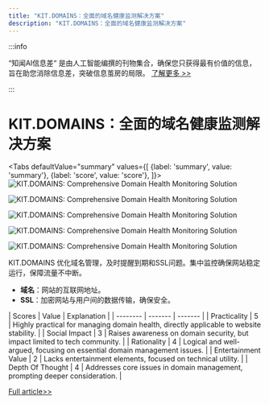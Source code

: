 ```yaml
---
title: "KIT.DOMAINS：全面的域名健康监测解决方案"
description: "KIT.DOMAINS：全面的域名健康监测解决方案"
---
```



:::info

“知闻AI信息差“ 是由人工智能编撰的刊物集合，确保您只获得最有价值的信息，旨在助您消除信息差，突破信息茧房的局限。  [了解更多 >>](/)

:::

# KIT.DOMAINS：全面的域名健康监测解决方案


<Tabs
	defaultValue="summary"
	values={[
	{label: 'summary', value: 'summary'},
	{label: 'score', value: 'score'},
]}>
<TabItem value="summary">
<img
  src="https://image.informedainews.com/2024/06/10/To-Pbv-1717983402-0.jpg"
  alt="KIT.DOMAINS: Comprehensive Domain Health Monitoring Solution"
/>

<img
  src="https://image.informedainews.com/2024/06/10/To-kVN-1717983402-1.jpg"
  alt="KIT.DOMAINS: Comprehensive Domain Health Monitoring Solution"
/>

<img
  src="https://image.informedainews.com/2024/06/10/To-sLm-1717983402-2.jpg"
  alt="KIT.DOMAINS: Comprehensive Domain Health Monitoring Solution"
/>

<img
  src="https://image.informedainews.com/2024/06/10/To-lOY-1717983402-3.jpg"
  alt="KIT.DOMAINS: Comprehensive Domain Health Monitoring Solution"
/>

<img
  src="https://image.informedainews.com/2024/06/10/To-hau-1717983402-4.jpg"
  alt="KIT.DOMAINS: Comprehensive Domain Health Monitoring Solution"
/>



KIT.DOMAINS 优化域名管理，及时提醒到期和SSL问题。集中监控确保网站稳定运行，保障流量不中断。

* **域名**：网站的互联网地址。
* **SSL**：加密网站与用户间的数据传输，确保安全。
</TabItem>
<TabItem value="score">
	| Scores     | Value   | Explanation |
	| -------- | ------- | ------- |
	| Practicality  | 5    | Highly practical for managing domain health, directly applicable to website stability.    |
	| Social Impact | 3     | Raises awareness on domain security, but impact limited to tech community.    |
	| Rationality    | 4    | Logical and well-argued, focusing on essential domain management issues.    |
	| Entertainment Value    | 2    | Lacks entertainment elements, focused on technical utility.    |
	| Depth Of Thought    | 4    | Addresses core issues in domain management, prompting deeper consideration.    |
</TabItem>
</Tabs>

[Full article>>](https://www.producthunt.com/posts/kit-domains)
